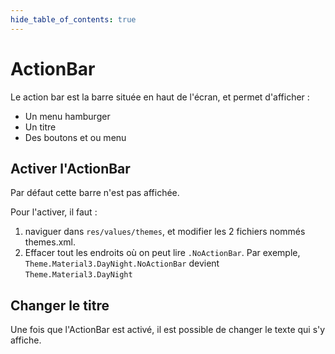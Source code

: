 ```yaml
---
hide_table_of_contents: true
---
```


# ActionBar

Le action bar est la barre située en haut de l'écran, et permet d'afficher :

- Un menu hamburger
- Un titre
- Des boutons et ou menu

## Activer l'ActionBar

Par défaut cette barre n'est pas affichée. 

Pour l'activer, il faut :

1. naviguer dans `res/values/themes`, et modifier les 2 fichiers nommés themes.xml.
2. Effacer tout les endroits où on peut lire `.NoActionBar`. Par exemple, `Theme.Material3.DayNight.NoActionBar` devient `Theme.Material3.DayNight`

## Changer le titre

Une fois que l'ActionBar est activé, il est possible de changer le texte qui s'y affiche.